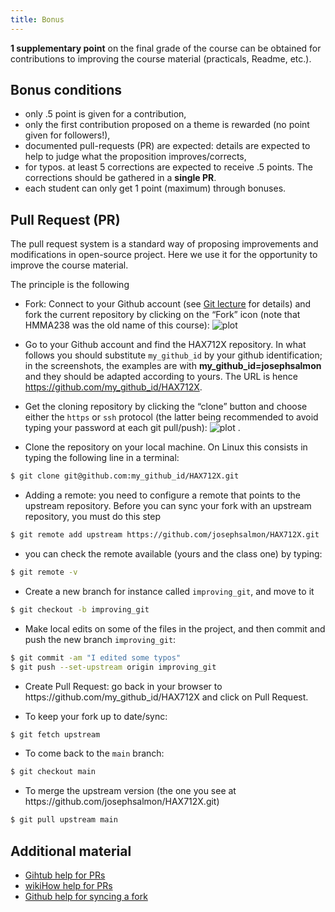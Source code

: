 ```yaml
---
title: Bonus
---
```


**1 supplementary point** on the final grade of the course can be obtained for contributions to improving the course material (practicals, Readme, etc.).


## Bonus conditions

- only .5 point is given for a contribution,
- only the first contribution proposed on a theme is rewarded (no point given for followers!),
- documented pull-requests (PR) are expected: details are expected to help to judge what the proposition improves/corrects,
- for typos. at least 5 corrections are expected to receive .5 points. The corrections should be gathered in a **single PR**.
- each student can only get 1 point (maximum) through bonuses.


## Pull Request (PR)
The pull request system is a standard way of proposing improvements and modifications in open-source project. Here we use it for the opportunity to improve the course material.

The principle is the following

- Fork: Connect to your Github account (see [Git lecture](../Courses/Git/tp.qmd) for details) and fork the current repository by clicking on the "Fork" icon (note that HMMA238 was the old name of this course):
![plot](fork.png)

- Go to your Github account and find the HAX712X repository. In what follows you should substitute `my_github_id` by your github identification; in the screenshots, the examples are with **my_github_id=josephsalmon** and they should be adapted according to yours.
The URL is hence <https://github.com/my_github_id/HAX712X>.

- Get the cloning repository by clicking the "clone" button and choose either the `https` or `ssh` protocol (the latter being recommended to avoid typing your password at each git pull/push):  ![plot](github_clone.png) .

- Clone the repository on your local machine. On Linux this consists in typing the following line in a terminal:

```bash
$ git clone git@github.com:my_github_id/HAX712X.git
```

- Adding a remote: you need to configure a remote that points to the upstream repository. Before you can sync your fork with an upstream repository, you must do this step

```bash
$ git remote add upstream https://github.com/josephsalmon/HAX712X.git
```

- you can check the remote available (yours and the class one) by typing:

```bash
$ git remote -v
```

- Create a new branch for instance called `improving_git`, and move to it

```bash
$ git checkout -b improving_git
```

- Make local edits on some of the files in the project, and then commit and push the new branch `improving_git`:

```bash
$ git commit -am "I edited some typos"
$ git push --set-upstream origin improving_git
```


- Create Pull Request: go back in your browser to https://github.com/my_github_id/HAX712X  and click on Pull Request.


- To keep your fork up to date/sync:

```bash
$ git fetch upstream
```

- To come back to the `main` branch:

```bash
$ git checkout main
```

- To merge the upstream version (the one you see at https://github.com/josephsalmon/HAX712X.git)

```bash
$ git pull upstream main
```


## Additional material

- [Gihtub help for PRs](https://help.github.com/en/github/collaborating-with-issues-and-pull-requests/creating-a-pull-request-from-a-fork)
- [wikiHow help for PRs](https://www.wikihow.com/Create-a-Pull-Request-on-Github)
- [Github help for syncing a fork](
https://help.github.com/en/github/collaborating-with-issues-and-pull-requests/syncing-a-fork)
